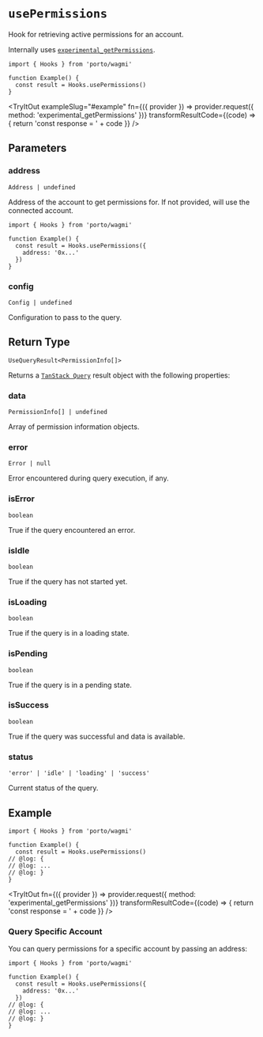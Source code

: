 
# `usePermissions`

Hook for retrieving active permissions for an account.

Internally uses [`experimental_getPermissions`](/sdk/rpc/experimental_getPermissions).

```tsx
import { Hooks } from 'porto/wagmi'

function Example() {
  const result = Hooks.usePermissions()
}
```

<TryItOut
  exampleSlug="#example"
  fn={({ provider }) => provider.request({ method: 'experimental_getPermissions' })}
  transformResultCode={(code) => {
    return 'const response = ' + code
  }}
/>

## Parameters

### address

`Address | undefined`

Address of the account to get permissions for. If not provided, will use the connected account.

```tsx
import { Hooks } from 'porto/wagmi'

function Example() {
  const result = Hooks.usePermissions({
    address: '0x...'
  })
}
```

### config

`Config | undefined`

Configuration to pass to the query.

## Return Type

```tsx
UseQueryResult<PermissionInfo[]>
```

Returns a [`TanStack Query`](https://tanstack.com/query/latest) result object with the following properties:

### data

`PermissionInfo[] | undefined`

Array of permission information objects.

### error

`Error | null`

Error encountered during query execution, if any.

### isError

`boolean`

True if the query encountered an error.

### isIdle

`boolean`

True if the query has not started yet.

### isLoading

`boolean`

True if the query is in a loading state.

### isPending

`boolean`

True if the query is in a pending state.

### isSuccess

`boolean`

True if the query was successful and data is available.

### status

`'error' | 'idle' | 'loading' | 'success'`

Current status of the query.

## Example

```tsx twoslash
import { Hooks } from 'porto/wagmi'

function Example() {
  const result = Hooks.usePermissions()
// @log: {
// @log: ...
// @log: }
}
```

<TryItOut
  fn={({ provider }) => provider.request({ method: 'experimental_getPermissions' })}
  transformResultCode={(code) => {
    return 'const response = ' + code
  }}
/>

### Query Specific Account

You can query permissions for a specific account by passing an address:

```tsx twoslash
import { Hooks } from 'porto/wagmi'

function Example() {
  const result = Hooks.usePermissions({
    address: '0x...'
  })
// @log: {
// @log: ...
// @log: }
}
```